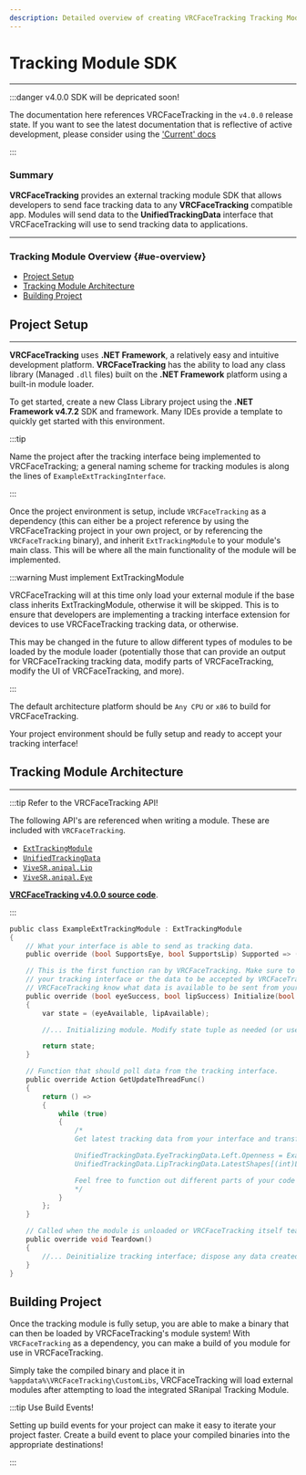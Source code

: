 ```yaml
---
description: Detailed overview of creating VRCFaceTracking Tracking Modules. 
---
```




# Tracking Module SDK

***

:::danger v4.0.0 SDK will be depricated soon!

The documentation here references VRCFaceTracking in the `v4.0.0` 
release state. If you want to see the latest documentation that 
is reflective of active development, please consider using the 
['Current' docs](docs/vrcft-sdk/tracking-module.mdx)

:::

### Summary

**VRCFaceTracking** provides an external tracking module 
SDK that allows developers to send face tracking data to 
any **VRCFaceTracking** compatible app. Modules will send 
data to the **UnifiedTrackingData** interface that 
VRCFaceTracking will use to send tracking data to applications.

***

### Tracking Module Overview {#ue-overview}

* [Project Setup](#project-setup)
* [Tracking Module Architecture](#tracking-module-architecture)
* [Building Project](#building-project)

## Project Setup

***

**VRCFaceTracking** uses **.NET Framework**, a relatively 
easy and intuitive development platform. **VRCFaceTracking** has 
the ability to load any class library (Managed `.dll` files) built 
on the **.NET Framework** platform using a built-in module loader.

To get started, create a new Class Library project using the 
**.NET Framework v4.7.2** SDK and framework. Many IDEs provide a template to 
quickly get started with this environment.

:::tip

Name the project after the tracking interface being implemented to 
VRCFaceTracking; a general naming scheme for tracking modules is along 
the lines of `ExampleExtTrackingInterface`.

:::

Once the project environment is setup, include `VRCFaceTracking` 
as a dependency (this can either be a project reference by using the 
VRCFaceTracking project in your own project, or by referencing the 
`VRCFaceTracking` binary), and inherit `ExtTrackingModule` to your 
module's main class. This will be where all the main functionality 
of the module will be implemented.

:::warning Must implement ExtTrackingModule

VRCFaceTracking will at this time only load your external module 
if the base class inherits ExtTrackingModule, otherwise it will be
skipped. This is to ensure that developers are implementing a 
tracking interface extension for devices to use VRCFaceTracking tracking 
data, or otherwise.

This may be changed in the future to allow different types of modules 
to be loaded by the module loader (potentially those that can provide 
an output for VRCFaceTracking tracking data, modify parts of VRCFaceTracking, 
modify the UI of VRCFaceTracking, and more).

:::

The default architecture platform should be `Any CPU` or `x86` to build 
for VRCFaceTracking.

Your project environment should be fully setup and ready to accept your 
tracking interface!

## Tracking Module Architecture

***

:::tip Refer to the VRCFaceTracking API!

The following API's are referenced when 
writing a module. These are included with `VRCFaceTracking`. 

* [`ExtTrackingModule`](https://github.com/benaclejames/VRCFaceTracking/blob/v4.0.0/VRCFaceTracking/SDK/ExtTrackingModule.cs)
* [`UnifiedTrackingData`](https://github.com/benaclejames/VRCFaceTracking/blob/v4.0.0/VRCFaceTracking/UnifiedTrackingData.cs)
* [`ViveSR.anipal.Lip`](https://github.com/benaclejames/VRCFaceTracking/blob/v4.0.0/VRCFaceTracking/TrackingLibs/SRanipal/Lip/SRanipal_LipData_v2.cs#L11)
* [`ViveSR.anipal.Eye`](https://github.com/benaclejames/VRCFaceTracking/blob/v4.0.0/VRCFaceTracking/TrackingLibs/SRanipal/Lip/SRanipal_EyeData_v2.cs)

[**VRCFaceTracking v4.0.0 source code**](https://github.com/benaclejames/VRCFaceTracking/tree/v4.0.0).

:::

```c title="ExampleExtTrackingInterface.cs"
public class ExampleExtTrackingModule : ExtTrackingModule
{
    // What your interface is able to send as tracking data.
    public override (bool SupportsEye, bool SupportsLip) Supported => (true, true);

    // This is the first function ran by VRCFaceTracking. Make sure to completely initialize 
    // your tracking interface or the data to be accepted by VRCFaceTracking here. This will let 
    // VRCFaceTracking know what data is available to be sent from your tracking interface at initialization.
    public override (bool eyeSuccess, bool lipSuccess) Initialize(bool eyeAvailable, bool lipAvailable)
    {
        var state = (eyeAvailable, lipAvailable);

        //... Initializing module. Modify state tuple as needed (or use bool contexts to determine what should be initialized).

        return state;
    }

    // Function that should poll data from the tracking interface.
    public override Action GetUpdateThreadFunc()
    {
        return () =>
        {
            while (true)
            {
                /*
                Get latest tracking data from your interface and transform to VRCFaceTracking data.

                UnifiedTrackingData.EyeTrackingData.Left.Openness = ExampleTracker.LeftEye.Openness;
                UnifiedTrackingData.LipTrackingData.LatestShapes[(int)LipShape_v2.JawOpen] = ExampleTracker.Mouth.JawOpen;

                Feel free to function out different parts of your code to keep this function readable.
                */
            }
        };
    }

    // Called when the module is unloaded or VRCFaceTracking itself tears down.
    public override void Teardown()
    {
        //... Deinitialize tracking interface; dispose any data created with the module.
    }
}
```

## Building Project

Once the tracking module is fully setup, you are able to make a binary that can then 
be loaded by VRCFaceTracking's module system! With `VRCFaceTracking` as a 
dependency, you can make a build of you module for use in VRCFaceTracking.

Simply take the compiled binary and place it in `%appdata%\VRCFaceTracking\CustomLibs`, 
VRCFaceTracking will load external modules after attempting to load the integrated SRanipal 
Tracking Module.

:::tip Use Build Events!

Setting up build events for your project can make it easy to 
iterate your project faster. Create a build event to place your 
compiled binaries into the appropriate destinations!

:::